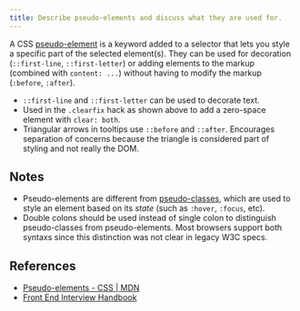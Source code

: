 ```yaml
---
title: Describe pseudo-elements and discuss what they are used for.
---
```


A CSS [pseudo-element](https://developer.mozilla.org/en-US/docs/Web/CSS/Pseudo-elements) is a keyword added to a selector that lets you style a specific part of the selected element(s). They can be used for decoration (`::first-line`, `::first-letter`) or adding elements to the markup (combined with `content: ...`) without having to modify the markup (`:before`, `:after`).

- `::first-line` and `::first-letter` can be used to decorate text.
- Used in the `.clearfix` hack as shown above to add a zero-space element with `clear: both`.
- Triangular arrows in tooltips use `::before` and `::after`. Encourages separation of concerns because the triangle is considered part of styling and not really the DOM.

## Notes

- Pseudo-elements are different from [pseudo-classes](https://developer.mozilla.org/en-US/docs/Web/CSS/Pseudo-classes), which are used to style an element based on its _state_ (such as `:hover`, `:focus`, etc).
- Double colons should be used instead of single colon to distinguish pseudo-classes from pseudo-elements. Most browsers support both syntaxs since this distinction was not clear in legacy W3C specs.

## References

- [Pseudo-elements - CSS | MDN](https://developer.mozilla.org/en-US/docs/Web/CSS/Pseudo-elements)
- [Front End Interview Handbook](https://www.frontendinterviewhandbook.com/css-questions)
